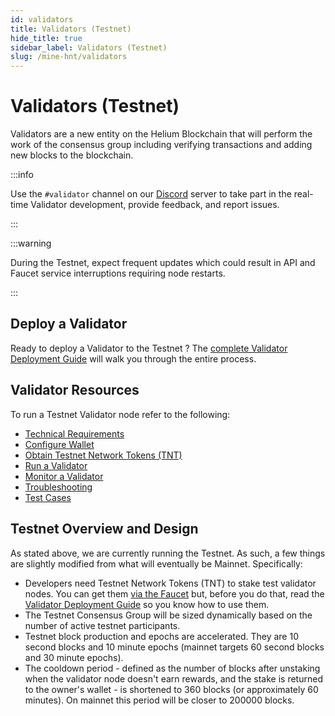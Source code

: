 ```yaml
---
id: validators
title: Validators (Testnet)
hide_title: true
sidebar_label: Validators (Testnet)
slug: /mine-hnt/validators
---
```



# Validators (Testnet)

Validators are a new entity on the Helium Blockchain that will perform the work of the consensus group including verifying transactions and adding new blocks to the blockchain. 

:::info

Use the ```#validator``` channel on our [Discord](https://discord.gg/helium) server to take part in the real-time Validator development, provide feedback, and report issues.

:::

:::warning 

During the Testnet, expect frequent updates which could result in API and Faucet service interruptions requiring node restarts.

:::


## Deploy a Validator 

Ready to deploy a Validator to the Testnet ? The [complete Validator Deployment Guide](/mine-hnt/validators/validator-deployment-guide) will walk you through the entire process.

## Validator Resources 

To run a Testnet Validator node refer to the following:

* [Technical Requirements](/mine-hnt/validators/requirements)
* [Configure Wallet](/mine-hnt/validators/validator-wallet)
* [Obtain Testnet Network Tokens (TNT)](/mine-hnt/validators/validator-tnt)
* [Run a Validator](/mine-hnt/validators/validator-run)
* [Monitor a Validator](/mine-hnt/validators/validator-monitor)
* [Troubleshooting](/mine-hnt/validators/validator-troubleshooting)
* [Test Cases](/mine-hnt/validators/validator-testcases)

## Testnet Overview and Design

As stated above, we are currently running the Testnet. As such, a few things are slightly modified from what will eventually be Mainnet. Specifically:

* Developers need Testnet Network Tokens (TNT) to stake test validator nodes. You can get them [via the Faucet](https://faucet.helium.wtf) but, before you do that, read the [Validator Deployment Guide](/mine-hnt/validators/validator-deployment-guide) so you know how to use them.
* The Testnet Consensus Group will be sized dynamically based on the number of active testnet participants. 
* Testnet block production and epochs are accelerated. They are 10 second blocks and 10 minute epochs (mainnet targets 60 second blocks and 30 minute epochs).
* The cooldown period - defined as the number of blocks after unstaking when the validator node doesn't earn rewards, and the stake is returned to the owner's wallet - is shortened to 360 blocks (or approximately 60 minutes). On mainnet this period will be closer to 200000 blocks. 